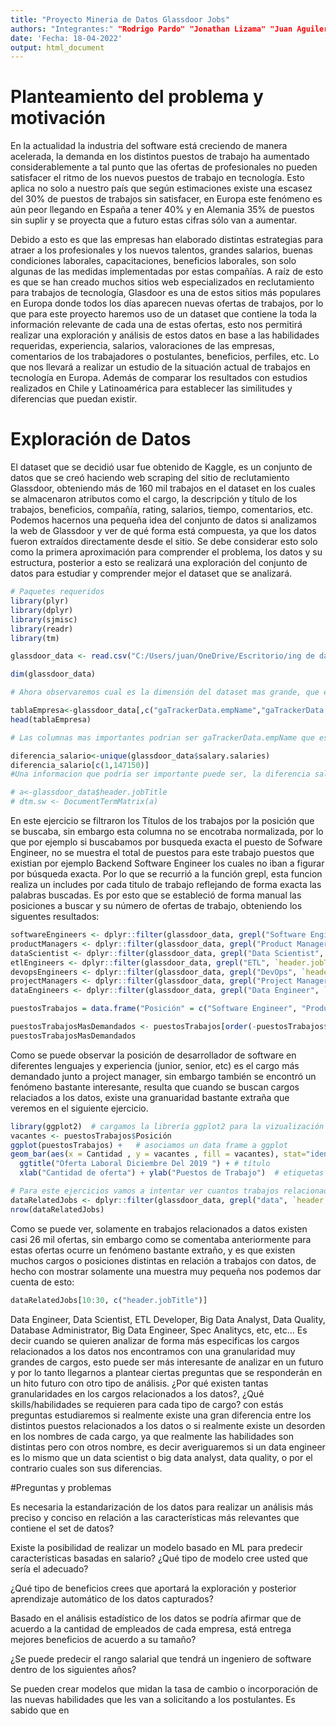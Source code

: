 ```yaml
---
title: "Proyecto Mineria de Datos Glassdoor Jobs"
authors: "Integrantes:" "Rodrigo Pardo" "Jonathan Lizama" "Juan Aguilera"
date: 'Fecha: 18-04-2022'
output: html_document
---
```


# Planteamiento del problema y motivación

En la actualidad la industria del software está creciendo de manera acelerada, la demanda en los distintos puestos de trabajo ha aumentado considerablemente a tal punto que las ofertas de profesionales no pueden satisfacer el ritmo de los nuevos puestos de trabajo en tecnología. Esto aplica no solo a nuestro país que según estimaciones existe una escasez del 30% de puestos de trabajos sin satisfacer, en Europa este fenómeno es aún peor llegando en España a tener 40% y en Alemania 35% de puestos sin suplir y se proyecta que a futuro estas cifras sólo van a aumentar.

Debido a esto es que las empresas han elaborado distintas estrategias para atraer a los profesionales y los nuevos talentos, grandes salarios, buenas condiciones laborales, capacitaciones, beneficios laborales, son solo algunas de las medidas implementadas por estas compañías. A raíz de esto es que se han creado muchos sitios web especializados en reclutamiento para trabajos de tecnología, Glasdoor es una de estos sitios más populares en Europa donde todos los días aparecen nuevas ofertas de trabajos, por lo que para este proyecto haremos uso de un dataset que contiene la toda la información relevante de cada una de estas ofertas, esto nos permitirá realizar una exploración y análisis de estos datos en base a las habilidades requeridas, experiencia, salarios, valoraciones de las empresas, comentarios de los trabajadores o postulantes, beneficios, perfiles, etc. Lo que nos llevará a realizar un estudio de la situación actual de trabajos en tecnología en Europa. Además de comparar los resultados con estudios realizados en Chile y Latinoamérica para establecer las similitudes y diferencias que puedan existir.

# Exploración de Datos

El dataset que se decidió usar fue obtenido de Kaggle, es un conjunto de datos que se creó haciendo web scraping del sitio de reclutamiento Glassdoor, obteniendo más de 160 mil trabajos en el dataset en los cuales se almacenaron atributos como el cargo, la descripción y título de los trabajos, beneficios, compañía, rating, salarios, tiempo, comentarios, etc. Podemos hacernos una pequeña idea del conjunto de datos si analizamos la web de Glassdoor y ver de qué forma está compuesta, ya que los datos fueron extraídos directamente desde el sitio. Se debe considerar esto solo como la primera aproximación para comprender el problema, los datos y su estructura, posterior a esto se realizará una exploración del conjunto de datos para estudiar y comprender mejor el dataset que se analizará.


```r
# Paquetes requeridos
library(plyr)
library(dplyr)
library(sjmisc)
library(readr)
library(tm)
```


```r
glassdoor_data <- read.csv("C:/Users/juan/OneDrive/Escritorio/ing de datos/glassdoor/dataset/glassdoor.csv", header = T, encoding = "UTF-8", as.is = F)
```

```r
dim(glassdoor_data)

# Ahora observaremos cual es la dimensión del dataset mas grande, que en este caso es glassdoor.csv, el cual tiene una dimensión de: 165290 filas y 163 columnas.
```

```r
tablaEmpresa<-glassdoor_data[,c("gaTrackerData.empName","gaTrackerData.industry","gaTrackerData.jobTitle","overview.competitors","overview.size","overview.foundedYear","overview.type","rating.recommendToFriend","rating.starRating","reviews","salary.salaries")]
head(tablaEmpresa)

# Las columnas mas importantes podrian ser gaTrackerData.empName que es la empresa que ofrece el empleo, overview.size la canitdad de empleados,gaTrackerData.industry es la industria donde se envuelve la empresa, overview.competitors cantidad de competidores para el puesto, salary.salaries salario del puesto de trabajo, gaTrackerData.jobTitle es el titulo del empleo, entre otras.
```

```r
diferencia_salario<-unique(glassdoor_data$salary.salaries)
diferencia_salario[c(1,147150)]
#Una informacion que podría ser importante puede ser, la diferencia salarial entre el menor valor que es 2483 y el mayor que es 52079, la moneda que se esta utilizando es la moneda del reino unido.
```

```r
# a<-glassdoor_data$header.jobTitle
# dtm.sw <- DocumentTermMatrix(a)
```

En este ejercicio se filtraron los Títulos de los trabajos por la posición que se buscaba, sin embargo esta columna no se encotraba normalizada, por lo que por ejemplo si buscabamos por busqueda exacta el puesto de Sofware Engineer, no se muestra el total de puestos para este trabajo puestos que existian por ejemplo Backend Software Engineer los cuales no iban a figurar por búsqueda exacta. Por lo que se recurrió a la función grepl, esta funcion realiza un includes por cada titulo de trabajo reflejando de forma exacta las palabras buscadas. Es por esto que se estableció de forma manual las posiciones a buscar y su número de ofertas de trabajo, obteniendo los siguentes resultados:

```r
softwareEngineers <- dplyr::filter(glassdoor_data, grepl("Software Engineer", `header.jobTitle`, ignore.case = TRUE))
productManagers <- dplyr::filter(glassdoor_data, grepl("Product Manager", `header.jobTitle`,  ignore.case = TRUE))
dataScientist <- dplyr::filter(glassdoor_data, grepl("Data Scientist", `header.jobTitle`,  ignore.case = TRUE))
etlEngineers <- dplyr::filter(glassdoor_data, grepl("ETL", `header.jobTitle`,  ignore.case = TRUE))
devopsEngineers <- dplyr::filter(glassdoor_data, grepl("DevOps", `header.jobTitle`,  ignore.case = TRUE))
projectManagers <- dplyr::filter(glassdoor_data, grepl("Project Manager", `header.jobTitle`,  ignore.case = TRUE))
dataEngineers <- dplyr::filter(glassdoor_data, grepl("Data Engineer", `header.jobTitle`,  ignore.case = TRUE))

puestosTrabajos = data.frame("Posición" = c("Software Engineer", "Product Manager", "Data Scientist", "ETL Engineer", "DevOps", "Project Manager", "Data Engineer"), "Cantidad" = c(nrow(softwareEngineers),  nrow(productManagers), nrow(dataScientist), nrow(etlEngineers), nrow(devopsEngineers), nrow(projectManagers), nrow(dataEngineers)))

puestosTrabajosMasDemandados <- puestosTrabajos[order(-puestosTrabajos$Cantidad), ]
puestosTrabajosMasDemandados
```
Como se puede observar la posición de desarrollador de software en diferentes lenguajes y experiencia (junior, senior, etc) es el cargo más demandado junto a project manager, sin embargo también se encontró un fenómeno bastante interesante, resulta que cuando se buscan cargos relaciados a los datos, existe una granuaridad bastante extraña que veremos en el siguiente ejercicio.

```r
library(ggplot2)  # cargamos la librería ggplot2 para la vizualización de datos.
vacantes <- puestosTrabajos$Posición
ggplot(puestosTrabajos) +   # asociamos un data frame a ggplot
geom_bar(aes(x = Cantidad , y = vacantes , fill = vacantes), stat="identity") + theme_bw(base_size = 12)+
  ggtitle("Oferta Laboral Diciembre Del 2019 ") + # título
  xlab("Cantidad de oferta") + ylab("Puestos de Trabajo")  # etiquetas
```


```r
# Para este ejercicios vamos a intentar ver cuantos trabajos relacionados a datos podemos encontrar
dataRelatedJobs <- dplyr::filter(glassdoor_data, grepl("data", `header.jobTitle`, ignore.case = TRUE))
nrow(dataRelatedJobs)
```

Como se puede ver, solamente en trabajos relacionados a datos existen casi 26 mil ofertas, sin embargo como se comentaba anteriormente para estas ofertas ocurre un fenómeno bastante extraño, y es que existen muchos cargos o posiciones distintas en relación a trabajos con datos, de hecho con mostrar solamente una muestra muy pequeña nos podemos dar cuenta de esto:

```r
dataRelatedJobs[10:30, c("header.jobTitle")]
```


Data Engineer, Data Scientist, ETL Developer,  Big Data Analyst, Data Quality, Database Administrator, Big Data Engineer, Spec Analitycs, etc, etc...
Es decir cuando se quieren analizar de forma más especificas los cargos relacionados a los datos nos encontramos con una granularidad muy grandes de cargos, esto puede ser más interesante de analizar en un futuro y por lo tanto llegarnos a plantear ciertas preguntas que se responderán en un hito futuro con otro tipo de análisis. ¿Por qué existen tantas granularidades en los cargos relacionados a los datos?, ¿Qué skills/habilidades se requieren para cada tipo de cargo? con estás preguntas  estudiaremos si realmente existe una gran diferencia entre los distintos puestos relacionados a los datos o si realmente existe un desorden en los nombres de cada cargo, ya que realmente las habilidades son distintas pero con otros nombre, es decir averiguaremos si un data engineer es lo mismo que un data scientist o big data analyst, data quality, o por el contrario cuales son sus diferencias.

#Preguntas y problemas

Es necesaria la estandarización de los datos para realizar un análisis más preciso  y conciso en relación a las características más relevantes que contiene el set de datos?

Existe la posibilidad de realizar un modelo basado en ML para predecir características basadas en salario? ¿Qué tipo de modelo cree usted que sería el adecuado?

¿Qué tipo de beneficios crees que aportará la exploración y posterior aprendizaje automático de los datos capturados?

Basado en el análisis estadístico de los datos se podría afirmar que de acuerdo a la cantidad de empleados de cada empresa, está entrega mejores beneficios de acuerdo a su tamaño?

¿Se puede predecir el rango salarial que tendrá un ingeniero de software dentro de los siguientes años?

Se pueden crear modelos que midan la tasa de cambio o incorporación de las nuevas habilidades que les van a solicitando a los postulantes. Es sabido que en 

